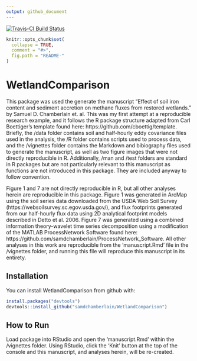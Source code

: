 ```yaml
---
output: github_document
---
```


<!-- README.md is generated from README.Rmd. Please edit that file -->

[![Travis-CI Build Status](https://travis-ci.org/samdchamberlain/wetlandcomparison.svg?branch=master)](https://travis-ci.org/samdchamberlain/wetlandcomparison)

```r
knitr::opts_chunk$set(
  collapse = TRUE,
  comment = "#>",
  fig.path = "README-"
)
```

# WetlandComparison

This package was used the generate the manuscript "Effect of soil iron content and sediment accretion on methane fluxes from restored wetlands." by Samuel D. Chamberlain et. al. This was my first attempt at a reproducible research example, and it follows the R package structure adapted from Carl Boettiger's template found here: https://github.com/cboettig/template. Briefly, the /data folder contains soil and half-hourly eddy covariance files used in the analysis, the /R folder contains scripts used to process data, and the /vignettes folder contains the Markdown and bibiography files used to generate the manuscript, as well as two figure images that were not directly reproducible in R. Additionally, /man and /test folders are standard in R packages but are not particularly relevant to this manuscript as functions are not introduced in this package. They are included anyway to follow convention.

Figure 1 and 7 are not directly reproducible in R, but all other analyses herein are reproducible in this package. Figure 1 was generated in ArcMap using the soil series data downloaded from the USDA Web Soil Survey (https://websoilsurvey.sc.egov.usda.gov/), and flux footprints generated from our half-hourly flux data using 2D analytical footprint models described in Detto et al. 2006. Figure 7 was generated using a combined information theory-wavelet time series decomposition using a modification of the MATLAB ProcessNetwork Software found here: https://github.com/samdchamberlain/ProcessNetwork_Software. All other analyses in this work are reproducible from the 'manuscript.Rmd' file in the /vignettes folder, and running this file will reproduce this manuscript in its entirety.

## Installation

You can install WetlandComparison from github with:

```r
install.packages("devtools")
devtools::install_github("samdchamberlain/WetlandComparison")
```

## How to Run
Load package into RStudio and open the 'manuscript.Rmd' within the /vignettes folder. Using RStudio, click the 'Knit' button at the top of the console and this manuscript, and analyses herein, will be re-created.

